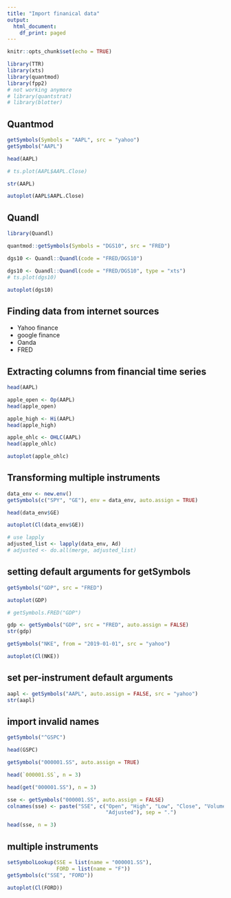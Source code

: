 ---
title: "Import finanical data"
output:
  html_document:
    df_print: paged
---

```{r setup, include=FALSE}
knitr::opts_chunk$set(echo = TRUE)
```
```{r message=FALSE}
library(TTR)
library(xts)
library(quantmod)
library(fpp2)
# not working anymore
# library(quantstrat)
# library(blotter)

```
## Quantmod
```{r}
getSymbols(Symbols = "AAPL", src = "yahoo")
getSymbols("AAPL")
```
```{r}
head(AAPL)
```
```{r}
# ts.plot(AAPL$AAPL.Close)
```
```{r}
str(AAPL)
```
```{r}
autoplot(AAPL$AAPL.Close)
```


## Quandl
```{r}
library(Quandl)
```
```{r}
quantmod::getSymbols(Symbols = "DGS10", src = "FRED")
```
```{r}
dgs10 <- Quandl::Quandl(code = "FRED/DGS10")
```
```{r}
dgs10 <- Quandl::Quandl(code = "FRED/DGS10", type = "xts")
# ts.plot(dgs10)
```
```{r}
autoplot(dgs10)
```

## Finding data from internet sources
* Yahoo finance
* google finance
* Oanda
* FRED

## Extracting columns from financial time series

```{r}
head(AAPL)
```
```{r}
apple_open <- Op(AAPL)
head(apple_open)
```
```{r}
apple_high <- Hi(AAPL)
head(apple_high)
```

```{r}
apple_ohlc <- OHLC(AAPL)
head(apple_ohlc)
```
```{r}
autoplot(apple_ohlc)
```

## Transforming multiple instruments
```{r}
data_env <- new.env()
getSymbols(c("SPY", "GE"), env = data_env, auto.assign = TRUE)
```
```{r}
head(data_env$GE)
```
```{r}
autoplot(Cl(data_env$GE))
```


```{r}
# use lapply
adjusted_list <- lapply(data_env, Ad)
# adjusted <- do.all(merge, adjusted_list)
```
## setting default arguments for getSymbols
```{r}
getSymbols("GDP", src = "FRED")
```
```{r}
autoplot(GDP)
```
```{r}
# getSymbols.FRED("GDP")
```
```{r}
gdp <- getSymbols("GDP", src = "FRED", auto.assign = FALSE)
str(gdp)
```
```{r}
getSymbols("NKE", from = "2019-01-01", src = "yahoo")
```
```{r}
autoplot(Cl(NKE))
```

## set per-instrument default arguments
```{r}
aapl <- getSymbols("AAPL", auto.assign = FALSE, src = "yahoo")
str(aapl)
```
## import invalid names
```{r}
getSymbols("^GSPC")
```
```{r}
head(GSPC)
```
```{r}
getSymbols("000001.SS", auto.assign = TRUE)
```
```{r}
head(`000001.SS`, n = 3)
```

```{r}
head(get("000001.SS"), n = 3)
```
```{r}
sse <- getSymbols("000001.SS", auto.assign = FALSE)
colnames(sse) <- paste("SSE", c("Open", "High", "Low", "Close", "Volume",
                                "Adjusted"), sep = ".")
```
```{r}
head(sse, n = 3)
```
## multiple instruments

```{r}
setSymbolLookup(SSE = list(name = "000001.SS"),
                FORD = list(name = "F"))
getSymbols(c("SSE", "FORD"))
```
```{r}
autoplot(Cl(FORD))
```

